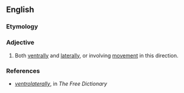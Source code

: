 ==English==

===Etymology===
{{suffix|en|ventrolateral|ly}}

===Adjective===
{{en-adj|-}}

# Both [[ventral]]ly and [[lateral]]ly, or involving [[movement]] in this direction.

===References===
* ''[http://www.thefreedictionary.com/ventrolaterally ventrolaterally]'', in ''The Free Dictionary''